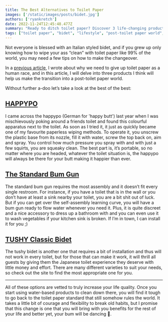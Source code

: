 ```yaml
---
title: The Best Alternatives to Toilet Paper
images: ['/static/images/posts/bidet.jpg']
authors: ['ryankretch']
date: 2022-11-24T12:45:48.477Z
summary: "Ready to ditch toilet paper? Discover 3 life-changing products to keep your bum happy and squeaky clean. Upgrade your bathroom routine now!"
tags: ["toilet paper", "bidet", "lifestyle", "post-toilet paper world", "hygiene", "bathroom accessories", "HAPPYPO", "Bum Gun", "TUSHY Classic Bidet", "water-based products", "cleanliness", "personal care"]
---
```

Not everyone is blessed with an Italian styled bidet, and if you grew up only knowing how to wipe your ass “clean” with toilet paper like 99% of the world, you may need a few tips on how to make the changeover. 

In a [previous article](https://www.thefabryk.com/blog/stop-using-toilet-paper), I wrote about why we need to give up toilet paper as a human race, and in this article, I will delve into three products I think will help us make the transition into a post-toilet paper world. 

Without further a-doo let’s take a look at the best of the best:

## [HAPPYPO](https://www.amazon.com/Original-HAPPYPO-Butt-Shower-Color/dp/B07GBSQKL5/ref=sr_1_1_sspa?crid=14SYLGQZSB12R&amp;keywords=happy+po&amp;qid=1669303736&amp;sprefix=happy+po%252Caps%252C244&amp;sr=8-1-spons&amp;sp_csd=d2lkZ2V0TmFtZT1zcF9hdGY&amp;psc=1&_encoding=UTF8&tag=thefabryk-20&linkCode=ur2&linkId=c5a4a924a4b4078917104ee1548cd63c&camp=1789&creative=9325)

I came across the happypo (German for 'happy butt') last year when I was mischievously poking around a friends toilet and found this colourful apparatus next to the toilet. As soon as I tried it, it just as quickly became one of my favourite paperless wiping methods. To operate it, you unscrew the plastic base from its nozzle, fill it with water, screw the top back on, aim and spray. You control how much pressure you spray with and with just a few squirts, you are squeaky clean. The best part is, it’s portable, so no matter where you are headed, whatever the toilet situation is, the happypo will always be there for your butt making it happier than ever.

## [The Standard Bum Gun](https://www.amazon.com/Handheld-Toilet-Adjustable-Pressure-Feminine-Stainless/dp/B086W1YZSH/ref=sr_1_1_sspa?crid=2D45ECXE9ADY4&amp;keywords=bidet+sprayer&amp;qid=1669303907&amp;sprefix=bidet%252Caps%252C202&amp;sr=8-1-spons&amp;sp_csd=d2lkZ2V0TmFtZT1zcF9hdGY&amp;psc=1&amp;smid=A3GLIMJW6APPOC&_encoding=UTF8&tag=thefabryk-20&linkCode=ur2&linkId=b958569694166c520590c8d927e4f0b5&camp=1789&creative=9325)

The standard bum gun requires the most assembly and it doesn’t fit every single restroom. For instance, if you have a toilet that is in the wall or you don’t have at least a sink nearby your toilet, you are a bit shit out of luck. But if you can get over the self-assembly learning curve, you will have a bum gun ready to flow water whenever you need it. Plus, it is quite discreet and a nice accessory to dress up a bathroom with and you can even use it to wash vegetables if your kitchen sink is broken. If I’m in town, I can install it for you ;)


## [TUSHY Classic Bidet](https://www.amazon.com/Tushy-Classic-Bidet-Toilet-Attachment/dp/B08VRQNH4Z/ref=sr_1_1_sspa?crid=1QVXJM29EQ5XB&amp;keywords=tushy+bidet&amp;qid=1669303989&amp;sprefix=tushy%252Caps%252C207&amp;sr=8-1-spons&amp;sp_csd=d2lkZ2V0TmFtZT1zcF9hdGY&amp;psc=1&amp;smid=AIECHO7L4MMYF&_encoding=UTF8&tag=thefabryk-20&linkCode=ur2&linkId=4791fb4aade1ca2713ce6759c60e8026&camp=1789&creative=9325)

The tushy bidet is another one that requires a bit of installation and thus will not work in every toilet, but for those that can make it work, it will thrill all guests by giving them the Japanese toilet experience they deserve with little money and effort. There are many different varieties to suit your needs, so check out the site to find the most appropriate one for you.

---

All of these options are vetted to truly increase your life quality. Once you start using water-based products to clean down there, you will find it tough to go back to the toilet paper standard that still somehow rules the world. It takes a little bit of courage and flexibility to break old habits, but I promise that this change is one that you will bring with you benefits for the rest of your life and better yet, your bum will be dancing 💃.